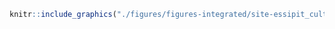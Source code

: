 <!-- #### Sites d’intérêt - Essipit - Culture et patrimoine {-} -->


<!-- -------------------------------------------------- -->

```r
knitr::include_graphics("./figures/figures-integrated/site-essipit_culture_patrimoine.png")
```

<br>
